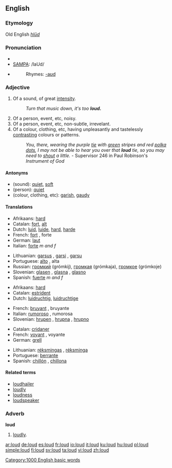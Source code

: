 ==English==

===Etymology===
Old English ''[[hlūd]]''

===Pronunciation===
*{{IPA|/laʊd/}}
*[[w:SAMPA|SAMPA]]: /laUd/
*{{audio|en-us-loud.ogg|Audio (US)}}
*:Rhymes: [[Rhymes:English:-aʊd|-aʊd]]

===Adjective===
{{en-adj|er}}

# Of a sound, of great [[intensity]].
#:''Turn that music down, it's too '''loud.'''''
# Of a person, event, etc, noisy.
# Of a person, event, etc, non-subtle, irrevelant.
# Of a colour, clothing, etc, having unpleasantly and tastelessly  [[contrast]]ing colours or patterns.
#:''You, there, wearing the purple [[tie]] with [[green]] stripes and red [[polka dot]]s, I may not be able to hear you over that '''loud''' tie, so you may need to [[shout]] a little.'' - Supervisor 246 in Paul Robinson's ''Instrument of God''

====Antonyms====
*(sound): [[quiet]], [[soft]]
*(person): [[quiet]]
*(colour, clothing, etc): [[garish]], [[gaudy]]

====Translations====

{{trans-top|of a sound}}
*Afrikaans: [[hard]]
*Catalan: [[fort]], [[alt]]
*Dutch: [[luid]], [[luide]], [[hard]], [[harde]]
*French: [[fort#French|fort]] {{m}}, forte {{f}}
*German: [[laut]]
*Italian: [[forte#Italian|forte]] ''m and f''
{{trans-mid}}
*Lithuanian: [[garsus]] {{m}}, [[garsi]] {{f}}, [[garsu]] {{n}}
*Portuguese: [[alto#Portuguese|alto]] {{m}}, alta {{f}}
*Russian: [[громкий]] {{m}} (grómkij), [[громкая]] {{f}} (grómkaja), [[громкое]] {{n}} (grómkoje)
*Slovenian: [[glasen]] {{m}}, [[glasna]] {{f}}, [[glasno]] {{n}}
*Spanish: [[fuerte]] ''m and f''
{{trans-bottom}}

{{trans-top|noisy}}
*Afrikaans: [[hard]]
*Catalan: [[estrident]]
*Dutch: [[luidruchtig]], [[luidruchtige]]
{{trans-mid}}
*French: [[bruyant]] {{m}}, bruyante {{f}}
*Italian: [[rumoroso]] {{m}}, rumorosa {{f}}
*Slovenian: [[hrupen]] {{m}}, [[hrupna]] {{f}}, [[hrupno]] {{n}}
{{trans-bottom}}

{{trans-top|of a colour, clothing, etc}}
*Catalan: [[cridaner]]
*French: [[voyant]] {{m}}, voyante {{f}}
*German: [[grell]]
{{trans-mid}}
*Lithuanian: [[rėksmingas]] {{m}}, [[rėksminga]] {{f}}
*Portuguese: [[berrante]]
*Spanish: [[chillón]] {{m}}, [[chillona]] {{f}}
{{trans-bottom}}

====Related terms====
*[[loudhailer]]
*[[loudly]]
*[[loudness]]
*[[loudspeaker]]

===Adverb===
'''loud'''

# [[loudly]].

[[Category:1000 English basic words]]

[[ar:loud]]
[[de:loud]]
[[es:loud]]
[[fr:loud]]
[[io:loud]]
[[it:loud]]
[[ku:loud]]
[[hu:loud]]
[[pl:loud]]
[[simple:loud]]
[[fi:loud]]
[[sv:loud]]
[[ta:loud]]
[[vi:loud]]
[[zh:loud]]